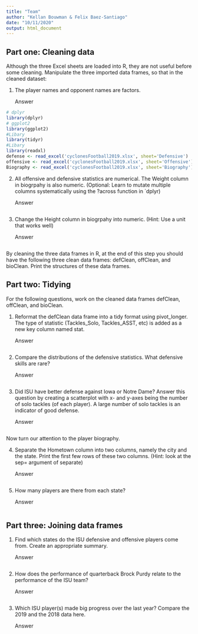 ```yaml
---
title: "Team"
author: "Kellan Bouwman & Felix Baez-Santiago"
date: "10/11/2020"
output: html_document
---
```


## Part one: Cleaning data
Although the three Excel sheets are loaded into R, they are not useful before some cleaning. Manipulate the three imported data frames, so that in the cleaned dataset:

1. The player names and opponent names are factors.

     Answer
     
```r
# dplyr
library(dplyr)
# ggplot2
library(ggplot2)
#Libary
library(tidyr)
#Libary
library(readxl)
defense <- read_excel('cyclonesFootball2019.xlsx', sheet='Defensive')
offensive <- read_excel('cyclonesFootball2019.xlsx', sheet='Offensive')
Biography <- read_excel('cyclonesFootball2019.xlsx', sheet='Biography')
```
     

2. All offensive and defensive statistics are numerical. The Weight column in biogrpahy is also numeric. (Optional: Learn to mutate multiple columns systematically using the ?across function in `dplyr)

     Answer
     
```r

```
     
3. Change the Height column in biogrpahy into numeric. (Hint: Use a unit that works well)

     Answer
     
```r

```

By cleaning the three data frames in R, at the end of this step you should have the following three clean data frames: defClean, offClean, and bioClean. Print the structures of these data frames.

## Part two: Tidying
For the following questions, work on the cleaned data frames defClean, offClean, and bioClean.

1. Reformat the defClean data frame into a tidy format using pivot_longer. The type of statistic (Tackles_Solo, Tackles_ASST, etc) is added as a new key column named stat.

     Answer
     
```r

```
     
2. Compare the distributions of the defensive statistics. What defensive skills are rare?

     Answer
     
```r

```
     
3. Did ISU have better defense against Iowa or Notre Dame? Answer this question by creating a scatterplot with x- and y-axes being the number of solo tackles (of each player). A large number of solo tackles is an indicator of good defense.

     Answer
     
```r

```
     
Now turn our attention to the player biography.

4. Separate the Hometown column into two columns, namely the city and the state. Print the first few rows of these two columns. (Hint: look at the sep= argument of separate)

     Answer
     
```r

```
     
5. How many players are there from each state?

     Answer
     
```r

```
     
## Part three: Joining data frames

1. Find which states do the ISU defensive and offensive players come from. Create an appropriate summary.

     Answer
     
```r

```
     
2. How does the performance of quarterback Brock Purdy relate to the performance of the ISU team?

     Answer
     
```r

```
     
3. Which ISU player(s) made big progress over the last year? Compare the 2019 and the 2018 data here.

     Answer
     
```r

```
     